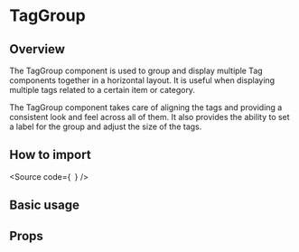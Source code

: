 

<Meta of={Stories} />

<H1>TagGroup</H1>

<H2>Overview</H2>

The TagGroup component is used to group and display multiple
Tag components together in a horizontal layout.
It is useful when displaying multiple tags related to a certain item or category.

The TagGroup component takes care of aligning the tags and
providing a consistent look and feel across all of them.
It also provides the ability to set a label for the group and adjust the size of the tags.

<H2>How to import</H2>

<Source
  code={`
`}
/>

<H2>Basic usage</H2>

<Canvas of={Stories.Base} />

<H2>Props</H2>

<ArgTypes of={Stories} />
